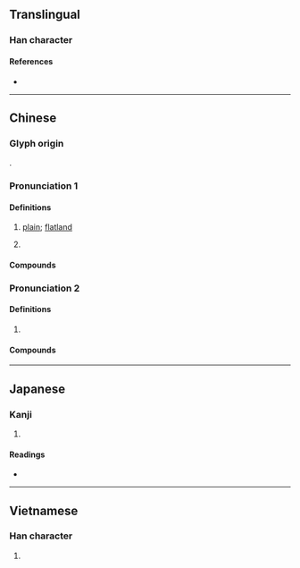 {{character info/new}}
==Translingual==

===Han character===
{{Han char|rn=32|rad=土|as=07|sn=10|four=43127|canj=GIJB|ids=⿰土甫}}

====References====
* {{Han ref|kx=0230.121|dkj=05149|hdz=10443.070|uh=57D4|ud=22484|bh=AE48|bd=44616}}

----

==Chinese==
{{zh-forms}}

===Glyph origin===
{{Han compound|土|甫|ls=psc|c1=s|c2=p|t1=earth}}.

===Pronunciation 1===
{{zh-pron
|m=pǔ,bǔ,1nb=standard,2nb=variant
|c=bou3
|h=pfs=phû
|md=puŏ
|mn=po͘
|mn-t=bou1
|w=2phu
|mc=
|oc=
|cat=n
}}

====Definitions====
{{zh-hanzi}}

# {{lb|zh|Hakka|Min Nan}} [[plain]]; [[flatland]]
# {{n-g|Used in placenames.}}

====Compounds====
{{zh-der|海埔新生地|墓仔埔|柬埔寨|平埔|黃埔|埔頂|塚埔|沙埔|草埔|三重埔|北埔|埔心|埔里|大茅埔|平埔族|海埔地|海埔|海埔姜|埔姜|埔稻|埔蘭仔|埔肘仔|埔秧|塚仔埔|平埔番|海沙埔|溪埔|火燒埔|草埔|荒埔|新埔|頂埔|外埔|鹽埔|內埔|埔鹽|中埔|鹽埕埔|青埔|東埔蚋溪|鹽埕埔|鹹埔|國姓埔|公埔|林杞埔|埔姜崙|埔姜頭|豆仔埔|大埔林|大埔心|球埔|大埔:Dàpǔ|查埔:cha-po͘}}

===Pronunciation 2===
{{zh-pron
|m=bù
|c=bou3
|h=pfs=phû
|md=
|mn=po͘
|mn-t=bou1
|w=
|mc=
|oc=
|cat=n
}}

====Definitions====
{{zh-hanzi}}

# {{n-g|Used in placenames.}}

====Compounds====
{{zh-der|大埔|埔頭}}

----

==Japanese==

===Kanji===
{{ja-kanji|grade=|rs=土07}}

# {{defn|lang=ja|sort=土07}}

====Readings====
* {{ja-readings
|goon=ほ
|kanon=ほ
|kun=}}

----

==Vietnamese==

===Han character===
{{vi-hantu|bộ|rs=土07}}

# {{defn|vi}}